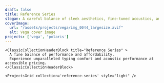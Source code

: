 ```yaml
---
draft: false
title: Reference Series
slogan: A careful balance of sleek aesthetics, fine-tuned acoustics, and cutting-edge typing comfort create a new standard for high-performance custom keyboards.
coverImage:
  url: "/assets/projects/vega/img_0044_largesize.avif"
  alt: Vega cover image
projects: ['vega', 'polaris']
---
```


<DefaultLayout title={frontmatter.title}>

  <ClassicBlurredHeader src="/assets/projects/vega/img_0044_largesize.avif" />

    <ClassicCollectionHeaderBlock title="Reference Series" >
      A fine balance of performance and affordability.  
      Experience unparalleled typing comfort and acoustic performance at accessible pricing.
    </ClassicCollectionHeaderBlock>

    <ProjectsGrid collection='reference-series' style="light" />

  <div class="pt-20" />

</DefaultLayout>
